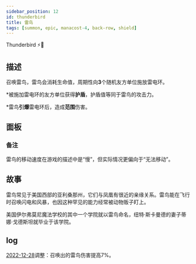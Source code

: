 ```yaml
---
sidebar_position: 12
id: thunderbird
title: 雷鸟
tags: [summon, epic, manacost-4, back-row, shield]
---
```


Thunderbird ⚡🦅

<!--truncate-->



<CardBasics cardKey={id}/>


## 描述

召唤雷鸟，雷鸟会消耗生命值，周期性向**3**个随机友方单位施放雷电环。

*被施加雷电环的友方单位获得**护盾**，护盾值等同于雷鸟的攻击力。

*雷鸟**引爆**雷电环后，造成**范围**伤害。

## 面板


<LevelComponent/>


<CardDynamicTable cardKey={id}/>


<CardComplexTable cardKey={id}/>


### 备注

雷鸟的移动速度在游戏的描述中是“慢”，但实际情况更偏向于“无法移动”。


## 故事

雷鸟常见于美国西部的亚利桑那州，它们与凤凰有很近的亲缘关系。雷鸟能在飞行时召唤闪电和风暴，也因这种罕见的能力经常被动物贩子盯上。

美国伊尔弗莫尼魔法学校的其中一个学院就以雷鸟命名，纽特·斯卡曼德的妻子蒂娜·戈德斯坦就毕业于该学院。


## log

[2022-12-28](/blog/221228-update-annc#adjustment)调整：召唤出的雷鸟伤害提高7%。
